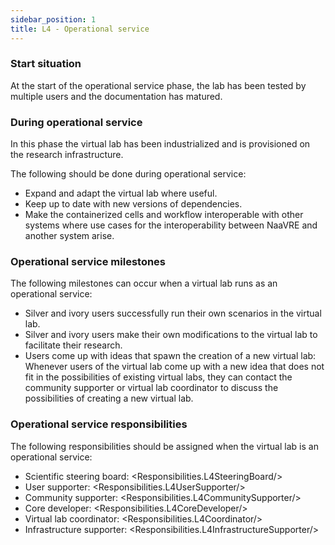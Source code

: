 ```yaml
---
sidebar_position: 1
title: L4 - Operational service
---
```


### Start situation
At the start of the operational service phase, the lab has been tested by multiple users and the documentation has matured.

### During operational service
In this phase the virtual lab has been industrialized and is provisioned on the research infrastructure.

The following should be done during operational service:

* Expand and adapt the virtual lab where useful.
* Keep up to date with new versions of dependencies.
* Make the containerized cells and workflow interoperable with other systems where use cases for the interoperability between NaaVRE and another system arise.

### Operational service milestones
The following milestones can occur when a virtual lab runs as an operational service:

* Silver and ivory users successfully run their own scenarios in the virtual lab.
* Silver and ivory users make their own modifications to the virtual lab to facilitate their research.
* Users come up with ideas that spawn the creation of a new virtual lab:
Whenever users of the virtual lab come up with a new idea that does not fit in the possibilities of existing virtual labs,
they can contact the community supporter or virtual lab coordinator to discuss the possibilities of creating a new virtual lab.

### Operational service responsibilities
The following responsibilities should be assigned when the virtual lab is an operational service:

* Scientific steering board: <Responsibilities.L4SteeringBoard/>
* User supporter: <Responsibilities.L4UserSupporter/>
* Community supporter: <Responsibilities.L4CommunitySupporter/>
* Core developer: <Responsibilities.L4CoreDeveloper/>
* Virtual lab coordinator: <Responsibilities.L4Coordinator/>
* Infrastructure supporter: <Responsibilities.L4InfrastructureSupporter/>